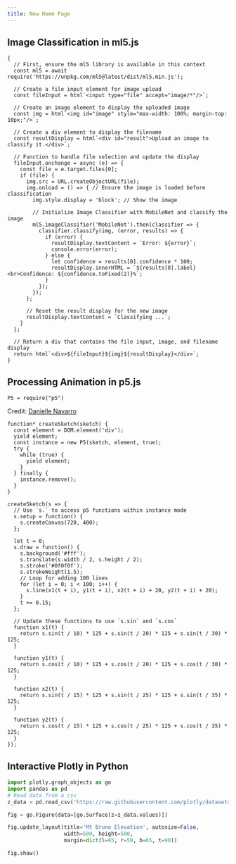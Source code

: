 ```yaml
---
title: New Home Page
---
```

## Image Classification in ml5.js 

```ojs
{
  // First, ensure the ml5 library is available in this context
  const ml5 = await require('https://unpkg.com/ml5@latest/dist/ml5.min.js');

  // Create a file input element for image upload
  const fileInput = html`<input type="file" accept="image/*"/>`;
  
  // Create an image element to display the uploaded image
  const img = html`<img id="image" style="max-width: 100%; margin-top: 10px;"/>`;
  
  // Create a div element to display the filename
  const resultDisplay = html`<div id="result">Upload an image to classify it.</div>`;
  
  // Function to handle file selection and update the display
  fileInput.onchange = async (e) => {
    const file = e.target.files[0];
    if (file) {
      img.src = URL.createObjectURL(file);
      img.onload = () => { // Ensure the image is loaded before classification
        img.style.display = 'block'; // Show the image

        // Initialize Image Classifier with MobileNet and classify the image
        ml5.imageClassifier('MobileNet').then(classifier => {
          classifier.classify(img, (error, results) => {
            if (error) {
              resultDisplay.textContent = `Error: ${error}`;
              console.error(error);
            } else {
              let confidence = results[0].confidence * 100;
              resultDisplay.innerHTML = `${results[0].label}<br>Confidence: ${confidence.toFixed(2)}%`;
            }
          });
        });
      };
      
      // Reset the result display for the new image
      resultDisplay.textContent = `Classifying ...`;
    }
  };
  
  // Return a div that contains the file input, image, and filename display
  return html`<div>${fileInput}${img}${resultDisplay}</div>`;
}
```

## Processing Animation in p5.js

```ojs
P5 = require("p5")
```

Credit: [Danielle Navarro](https://blog.djnavarro.net/posts/2023-01-14_p5js/)

```ojs
function* createSketch(sketch) {
  const element = DOM.element('div');
  yield element;
  const instance = new P5(sketch, element, true);
  try {
    while (true) {
      yield element;
    }
  } finally {
    instance.remove();
  }
}

createSketch(s => {
  // Use `s.` to access p5 functions within instance mode
  s.setup = function() {
    s.createCanvas(720, 400);
  };

  let t = 0;
  s.draw = function() {
    s.background('#fff');
    s.translate(s.width / 2, s.height / 2);
    s.stroke('#0f0f0f');
    s.strokeWeight(1.5);
    // Loop for adding 100 lines
    for (let i = 0; i < 100; i++) {
      s.line(x1(t + i), y1(t + i), x2(t + i) + 20, y2(t + i) + 20);
    }
    t += 0.15;
  };

  // Update these functions to use `s.sin` and `s.cos`
  function x1(t) {
    return s.sin(t / 10) * 125 + s.sin(t / 20) * 125 + s.sin(t / 30) * 125;
  }

  function y1(t) {
    return s.cos(t / 10) * 125 + s.cos(t / 20) * 125 + s.cos(t / 30) * 125;
  }

  function x2(t) {
    return s.sin(t / 15) * 125 + s.sin(t / 25) * 125 + s.sin(t / 35) * 125;
  }

  function y2(t) {
    return s.cos(t / 15) * 125 + s.cos(t / 25) * 125 + s.cos(t / 35) * 125;
  }
});

```

## Interactive Plotly in Python
```python
import plotly.graph_objects as go
import pandas as pd
# Read data from a csv
z_data = pd.read_csv('https://raw.githubusercontent.com/plotly/datasets/master/api_docs/mt_bruno_elevation.csv')

fig = go.Figure(data=[go.Surface(z=z_data.values)])

fig.update_layout(title='Mt Bruno Elevation', autosize=False,
                  width=500, height=500,
                  margin=dict(l=65, r=50, b=65, t=90))

fig.show()
```